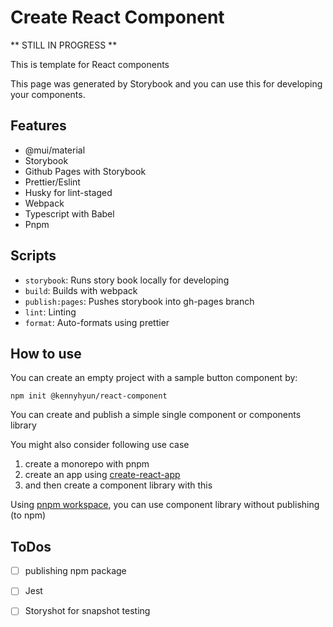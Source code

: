 # Create React Component

** STILL IN PROGRESS **

This is template for React components

This page was generated by Storybook and you can use this for developing your components.

## Features

- @mui/material
- Storybook
- Github Pages with Storybook
- Prettier/Eslint
- Husky for lint-staged
- Webpack
- Typescript with Babel
- Pnpm

## Scripts

- `storybook`: Runs story book locally for developing
- `build`: Builds with webpack
- `publish:pages`: Pushes storybook into gh-pages branch
- `lint`: Linting
- `format`: Auto-formats using prettier

## How to use

You can create an empty project with a sample button component by:

```
npm init @kennyhyun/react-component
```

You can create and publish a simple single component or components library

You might also consider following use case

1. create a monorepo with pnpm
1. create an app using [create-react-app](https://create-react-app.dev/)
1. and then create a component library with this

Using [pnpm workspace](https://pnpm.io/workspaces), you can use component library without publishing (to npm)

## ToDos

- [ ] publishing npm package
- [ ] Jest
- [ ] Storyshot for snapshot testing

